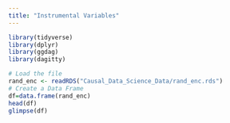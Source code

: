 ```yaml
---
title: "Instrumental Variables"
---
```


```r
library(tidyverse)
library(dplyr)
library(ggdag)
library(dagitty)
```
```r
# Load the file
rand_enc <- readRDS("Causal_Data_Science_Data/rand_enc.rds")
# Create a Data Frame
df=data.frame(rand_enc)
head(df)
glimpse(df)
```






